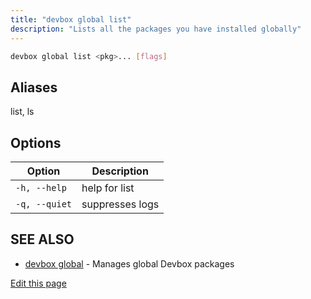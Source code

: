 ```yaml
---
title: "devbox global list"
description: "Lists all the packages you have installed globally"
---
```


```bash
devbox global list <pkg>... [flags]
```

## Aliases[​](#aliases "Direct link to Aliases")

list, ls

## Options[​](#options "Direct link to Options")

| Option        | Description     |
| ------------- | --------------- |
| `-h, --help`  | help for list   |
| `-q, --quiet` | suppresses logs |

## SEE ALSO[​](#see-also "Direct link to SEE ALSO")

- [devbox global](/docs/devbox/devbox-global/) - Manages global Devbox packages

[Edit this page](https://github.com/jetify-com/devbox/tree/main/docs/app/docs/cli-reference/devbox-global-list.md)
